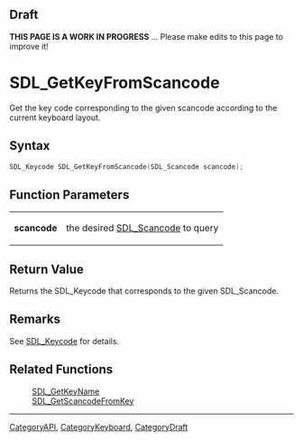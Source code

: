 
== Draft ==

'''THIS PAGE IS A WORK IN PROGRESS''' ... Please make edits to this page to improve it!
= SDL_GetKeyFromScancode =

Get the key code corresponding to the given scancode according to the current keyboard layout.

== Syntax ==

<syntaxhighlight lang='c'>
SDL_Keycode SDL_GetKeyFromScancode(SDL_Scancode scancode);
</syntaxhighlight>

== Function Parameters ==

{|
|'''scancode'''
|the desired [[SDL_Scancode]] to query
|}

== Return Value ==

Returns the SDL_Keycode that corresponds to the given SDL_Scancode.

== Remarks ==

See [[SDL_Keycode]] for details.

== Related Functions ==

:[[SDL_GetKeyName]]
:[[SDL_GetScancodeFromKey]]

----
[[CategoryAPI]], [[CategoryKeyboard]], [[CategoryDraft]]



